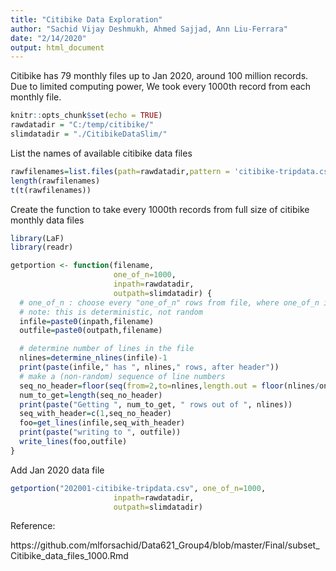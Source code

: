 ```yaml
---
title: "Citibike Data Exploration"
author: "Sachid Vijay Deshmukh, Ahmed Sajjad, Ann Liu-Ferrara"
date: "2/14/2020"
output: html_document
---
```


Citibike has 79 monthly files up to Jan 2020, around 100 million records. Due to limited computing power, We took every 1000th record from each monthly file.   

```r
knitr::opts_chunk$set(echo = TRUE)
rawdatadir = "C:/temp/citibike/"
slimdatadir = "./CitibikeDataSlim/"
```

List the names of available citibike data files
```r
rawfilenames=list.files(path=rawdatadir,pattern = 'citibike-tripdata.csv$', full.names = F)    # ending with .csv ; not .zip
length(rawfilenames)
t(t(rawfilenames))

```

Create the function to take every 1000th records from full size of citibike monthly data files

```r
library(LaF)
library(readr)

getportion <- function(filename, 
                       one_of_n=1000, 
                       inpath=rawdatadir, 
                       outpath=slimdatadir) {
  # one_of_n : choose every "one_of_n" rows from file, where one_of_n is a number like 100 or 1000
  # note: this is deterministic, not random
  infile=paste0(inpath,filename)
  outfile=paste0(outpath,filename)

  # determine number of lines in the file
  nlines=determine_nlines(infile)-1
  print(paste(infile," has ", nlines," rows, after header"))
  # make a (non-random) sequence of line numbers 
  seq_no_header=floor(seq(from=2,to=nlines,length.out = floor(nlines/one_of_n)))
  num_to_get=length(seq_no_header)
  print(paste("Getting ", num_to_get, " rows out of ", nlines))
  seq_with_header=c(1,seq_no_header)
  foo=get_lines(infile,seq_with_header)
  print(paste("writing to ", outfile))
  write_lines(foo,outfile)
}

```

Add Jan 2020 data file

```r
getportion("202001-citibike-tripdata.csv", one_of_n=1000, 
                       inpath=rawdatadir, 
                       outpath=slimdatadir)
```

Reference:

https://github.com/mlforsachid/Data621_Group4/blob/master/Final/subset_Citibike_data_files_1000.Rmd